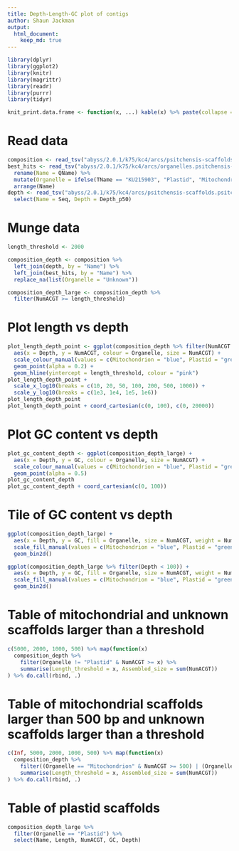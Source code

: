 ```yaml
---
title: Depth-Length-GC plot of contigs
author: Shaun Jackman
output:
  html_document:
    keep_md: true
---
```


```r
library(dplyr)
library(ggplot2)
library(knitr)
library(magrittr)
library(readr)
library(purrr)
library(tidyr)
```

```r
knit_print.data.frame <- function(x, ...) kable(x) %>% paste(collapse = "\n") %>% asis_output
```

# Read data
```r
composition <- read_tsv("abyss/2.0.1/k75/kc4/arcs/psitchensis-scaffolds.fa.comp.tsv")
best_hits <- read_tsv("abyss/2.0.1/k75/kc4/arcs/organelles.psitchensis-scaffolds.primary.as100.bam.names.tsv") %>%
  rename(Name = QName) %>%
  mutate(Organelle = ifelse(TName == "KU215903", "Plastid", "Mitochondrion")) %>%
  arrange(Name)
depth <- read_tsv("abyss/2.0.1/k75/kc4/arcs/psitchensis-scaffolds.psitchensis.bx.atleast4.as100.bam.depth.stats.tsv") %>%
  select(Name = Seq, Depth = Depth_p50)
```

# Munge data
```r
length_threshold <- 2000

composition_depth <- composition %>%
  left_join(depth, by = "Name") %>%
  left_join(best_hits, by = "Name") %>%
  replace_na(list(Organelle = "Unknown"))

composition_depth_large <- composition_depth %>%
  filter(NumACGT >= length_threshold)
```

# Plot length vs depth
```r
plot_length_depth_point <- ggplot(composition_depth %>% filter(NumACGT > 500)) +
  aes(x = Depth, y = NumACGT, colour = Organelle, size = NumACGT) +
  scale_colour_manual(values = c(Mitochondrion = "blue", Plastid = "green", Unknown = "black")) +
  geom_point(alpha = 0.2) +
  geom_hline(yintercept = length_threshold, colour = "pink")
plot_length_depth_point +
  scale_x_log10(breaks = c(10, 20, 50, 100, 200, 500, 1000)) +
  scale_y_log10(breaks = c(1e3, 1e4, 1e5, 1e6))
plot_length_depth_point
plot_length_depth_point + coord_cartesian(c(0, 100), c(0, 20000))
```

# Plot GC content vs depth
```r
plot_gc_content_depth <- ggplot(composition_depth_large) +
  aes(x = Depth, y = GC, colour = Organelle, size = NumACGT) +
  scale_colour_manual(values = c(Mitochondrion = "blue", Plastid = "green", Unknown = "black")) +
  geom_point(alpha = 0.5)
plot_gc_content_depth
plot_gc_content_depth + coord_cartesian(c(0, 100))
```

# Tile of GC content vs depth
```r
ggplot(composition_depth_large) +
  aes(x = Depth, y = GC, fill = Organelle, size = NumACGT, weight = NumACGT) +
  scale_fill_manual(values = c(Mitochondrion = "blue", Plastid = "green", Unknown = "black")) +
  geom_bin2d()

ggplot(composition_depth_large %>% filter(Depth < 100)) +
  aes(x = Depth, y = GC, fill = Organelle, size = NumACGT, weight = NumACGT) +
  scale_fill_manual(values = c(Mitochondrion = "blue", Plastid = "green", Unknown = "black")) +
  geom_bin2d()
```

# Table of mitochondrial and unknown scaffolds larger than a threshold
```r
c(5000, 2000, 1000, 500) %>% map(function(x)
  composition_depth %>%
    filter(Organelle != "Plastid" & NumACGT >= x) %>%
    summarise(Length_threshold = x, Assembled_size = sum(NumACGT))
) %>% do.call(rbind, .)
```

# Table of mitochondrial scaffolds larger than 500 bp and unknown scaffolds larger than a threshold
```r
c(Inf, 5000, 2000, 1000, 500) %>% map(function(x)
  composition_depth %>%
    filter((Organelle == "Mitochondrion" & NumACGT >= 500) | (Organelle == "Unknown" & NumACGT >= x)) %>%
    summarise(Length_threshold = x, Assembled_size = sum(NumACGT))
) %>% do.call(rbind, .)
```

# Table of plastid scaffolds
```r
composition_depth_large %>%
  filter(Organelle == "Plastid") %>%
  select(Name, Length, NumACGT, GC, Depth)
```
